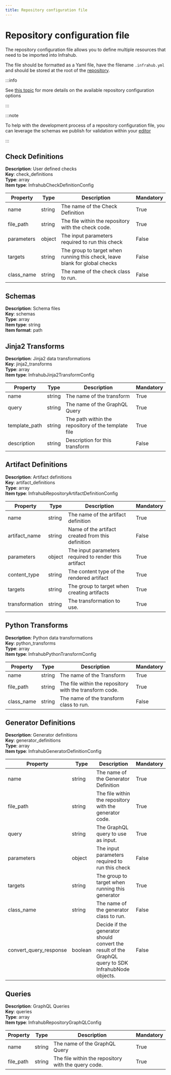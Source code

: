 ```yaml
---
title: Repository configuration file
---
```


# Repository configuration file

The repository configuration file allows you to define multiple resources that need to be imported into Infrahub.

The file should be formatted as a Yaml file, have the filename `.infrahub.yml` and should be stored at the root of the [repository](/topics/repository).

:::info

See [this topic](/topics/infrahub-yml) for more details on the available repository configuration options

:::

:::note

To help with the development process of a repository configuration file, you can leverage the schemas we publish for validation within your [editor](/development/editor)

:::

<!-- vale off -->
## Check Definitions
<!-- vale on -->

**Description**: User defined checks<br/>
**Key**: check_definitions<br/>
**Type**: array<br/>
**Item type**: InfrahubCheckDefinitionConfig<br/>

| Property | Type | Description | Mandatory |
| -------- | ---- | ----------- | --------- |
| name | string | The name of the Check Definition | True |
| file_path | string | The file within the repository with the check code. | True |
| parameters | object | The input parameters required to run this check | False |
| targets | string | The group to target when running this check, leave blank for global checks | False |
| class_name | string | The name of the check class to run. | False |

<!-- vale off -->
## Schemas
<!-- vale on -->

**Description**: Schema files<br/>
**Key**: schemas<br/>
**Type**: array<br/>
**Item type**: string<br/>
**Item format**: path<br/>

<!-- vale off -->
## Jinja2 Transforms
<!-- vale on -->

**Description**: Jinja2 data transformations<br/>
**Key**: jinja2_transforms<br/>
**Type**: array<br/>
**Item type**: InfrahubJinja2TransformConfig<br/>

| Property | Type | Description | Mandatory |
| -------- | ---- | ----------- | --------- |
| name | string | The name of the transform | True |
| query | string | The name of the GraphQL Query | True |
| template_path | string | The path within the repository of the template file | True |
| description | string | Description for this transform | False |

<!-- vale off -->
## Artifact Definitions
<!-- vale on -->

**Description**: Artifact definitions<br/>
**Key**: artifact_definitions<br/>
**Type**: array<br/>
**Item type**: InfrahubRepositoryArtifactDefinitionConfig<br/>

| Property | Type | Description | Mandatory |
| -------- | ---- | ----------- | --------- |
| name | string | The name of the artifact definition | True |
| artifact_name | string | Name of the artifact created from this definition | False |
| parameters | object | The input parameters required to render this artifact | True |
| content_type | string | The content type of the rendered artifact | True |
| targets | string | The group to target when creating artifacts | True |
| transformation | string | The transformation to use. | True |

<!-- vale off -->
## Python Transforms
<!-- vale on -->

**Description**: Python data transformations<br/>
**Key**: python_transforms<br/>
**Type**: array<br/>
**Item type**: InfrahubPythonTransformConfig<br/>

| Property | Type | Description | Mandatory |
| -------- | ---- | ----------- | --------- |
| name | string | The name of the Transform | True |
| file_path | string | The file within the repository with the transform code. | True |
| class_name | string | The name of the transform class to run. | False |

<!-- vale off -->
## Generator Definitions
<!-- vale on -->

**Description**: Generator definitions<br/>
**Key**: generator_definitions<br/>
**Type**: array<br/>
**Item type**: InfrahubGeneratorDefinitionConfig<br/>

| Property | Type | Description | Mandatory |
| -------- | ---- | ----------- | --------- |
| name | string | The name of the Generator Definition | True |
| file_path | string | The file within the repository with the generator code. | True |
| query | string | The GraphQL query to use as input. | True |
| parameters | object | The input parameters required to run this check | False |
| targets | string | The group to target when running this generator | True |
| class_name | string | The name of the generator class to run. | False |
| convert_query_response | boolean | Decide if the generator should convert the result of the GraphQL query to SDK InfrahubNode objects. | False |

<!-- vale off -->
## Queries
<!-- vale on -->

**Description**: GraphQL Queries<br/>
**Key**: queries<br/>
**Type**: array<br/>
**Item type**: InfrahubRepositoryGraphQLConfig<br/>

| Property | Type | Description | Mandatory |
| -------- | ---- | ----------- | --------- |
| name | string | The name of the GraphQL Query | True |
| file_path | string | The file within the repository with the query code. | True |
